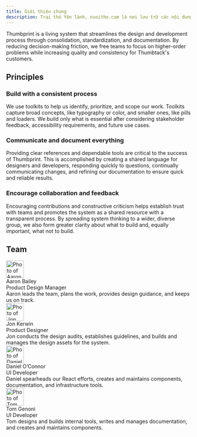 ```yaml
---
title: Giới thiệu chung
description: Trại thỏ Yên lành, nuoitho.com là nơi lưu trữ các nội dung về công việc và dữ liệu phát triển công việc chăn nuôi thỏ tại Thái Bình và kỹ thuật nuôi thỏ nói chung.
---
```



Thumbprint is a living system that streamlines the design and development process through consolidation, standardization, and documentation. By reducing decision-making friction, we free teams to focus on higher-order problems while increasing quality and consistency for Thumbtack's customers.

## Principles

### Build with a consistent process

We use toolkits to help us identify, prioritize, and scope our work. Toolkits capture broad concepts, like typography or color, and smaller ones, like pills and loaders. We build only what is essential after considering stakeholder feedback, accessibility requirements, and future use cases.

### Communicate and document everything

Providing clear references and dependable tools are critical to the success of Thumbprint. This is accomplished by creating a shared language for designers and developers, responding quickly to questions, continually communicating changes, and refining our documentation to ensure quick and reliable results.

### Encourage collaboration and feedback

Encouraging contributions and constructive criticism helps establish trust with teams and promotes the system as a shared resource with a transparent process. By spreading system thinking to a wider, diverse group, we also form greater clarity about what to build and, equally important, what not to build.

## Team

<div className="mt5">
    <Grid gutter="wide">
        <GridColumn aboveSmall={6}>
            <div className="flex mb2">
                <Img
                    src="./aaron.jpg"
                    alt="Photo of Aaron"
                    width="48"
                    height="48"
                    className="br2"
                />
                <div className="ml2">
                    <div className="b">Aaron Bailey</div>
                    <Text size={2} className="black-300">
                        Product Design Manager
                    </Text>
                </div>
            </div>
            <Text size={2} className="black-300 pb5">
                Aaron leads the team, plans the work, provides design guidance, and keeps us on
                track.
            </Text>
        </GridColumn>
        <GridColumn aboveSmall={6}>
            <div className="flex mb2">
                <Img src="./jon.jpg" alt="Photo of Jon" width="48" height="48" className="br2" />
                <div className="ml2">
                    <div className="b">Jon Kerwin</div>
                    <Text size={2} className="black-300">
                        Product Designer
                    </Text>
                </div>
            </div>
            <Text size={2} className="black-300 pb5">
                Jon conducts the design audits, establishes guidelines, and builds and manages the
                design assets for the system.
            </Text>
        </GridColumn>
        <GridColumn aboveSmall={6}>
            <div className="flex mb2">
                <Img src="./dan.jpg" alt="Photo of Daniel" width="48" height="48" className="br2" />
                <div className="ml2">
                    <div className="b">Daniel O’Connor</div>
                    <Text size={2} className="black-300">
                        UI Developer
                    </Text>
                </div>
            </div>
            <Text size={2} className="black-300 pb5">
                Daniel spearheads our React efforts, creates and maintains components,
                documentation, and infrastructure tools.
            </Text>
        </GridColumn>
        <GridColumn aboveSmall={6}>
            <div className="flex mb2">
                <Img src="./tom.jpg" alt="Photo of Tom" width="48" height="48" className="br2" />
                <div className="ml2">
                    <div className="b">Tom Genoni</div>
                    <Text size={2} className="black-300">
                        UI Developer
                    </Text>
                </div>
            </div>
            <Text size={2} className="black-300">
                Tom designs and builds internal tools, writes and manages documentation, and creates
                and maintains components.
            </Text>
        </GridColumn>
    </Grid>
</div>
